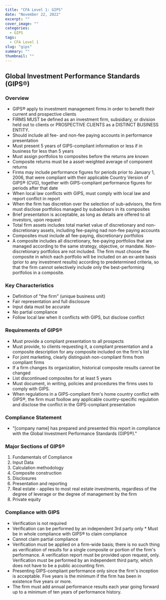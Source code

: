 ---
title: "CFA Level 1: GIPS"
date: "November 22, 2022"
excerpt: ""
cover_image: ""
categories:
  - GIPS
tags:
  - CFA Level 1
slug: "gips"
summary: ""
thumbnail: ""
---

## Global Investment Performance Standards (GIPS&reg;)

### Overview

- GIPS&reg; apply to investment management firms in order to benefit their current and prospective clients
- FIRMS MUST be defined as an investment firm, subsidiary, or division held out to clients or PROSPECTIVE CLIENTS as a DISTINCT BUSINESS ENTITY.
- Should include all fee- and non-fee paying accounts in performance presentation
- Must present 5 years of GIPS-compliant information or less if in business for less than 5 years
- Must assign portfolios to composites before the returns are known
- Composite returns must be a asset-weighted average of component returns
- Firms may include performance figures for periods prior to January 1, 2006, that were compliant with their applicable Country Version of GIPS&reg; (CVG), together with GIPS-compliant performance figures for periods after that date
- When local law conflicts with GIPS, must comply with local law and report conflict in report
- When the firm has discretion over the selection of sub-advisors, the firm must disclose portfolios managed by subadvisors in its composites
- Brief presentation is acceptable, as long as details are offered to all investors, upon request
- Total firm assets includes total market value of discretionary and non-discretionary assets, including fee-paying nad non-fee paying accounts
- Composites must include all fee-paying, discretionary portfolios
- A composite includes all discretionary, fee-paying portfolios that are managed according to the same strategy, objective, or mandate. Non-discretionary portfolios are not included. The firm must choose the composite in which each portfolio will be included on an ex-ante basis (prior to any investment results) according to predetermined criteria, so that the firm cannot selectively include only the best-performing portfolios in a composite.

### Key Characteristics

- Definition of "the firm" (unique business unit)
- Fair representation and full disclosure
- Input data must be accurate
- No partial compliance
- Follow local law when it conflicts with GIPS, but disclose conflict

### Requirements of GIPS&reg;

- Must provide a compliant presentation to all prospects
- Must provide, to clients requesting it, a compliant presentation and a composite description for any composite included on the firm's list
- For joint marketing, clearly distinguish non-compliant firms from compliant firms
- If a firm changes its organization, historical composite results cannot be changed
- List discontinued composites for at least 5 years
- Must document, in writing, policies and procedures the firms uses to comply with GIPS.
- When regulations in a GIPS-compliant firm's home country conflict with GIPS&reg;, the firm must foollow any applicable country-specific regulation and disclose the conflict in the GIPS-compliant presentation

### Compliance Statement

- "[company name] has prepared and presented this report in compliance with the Global Investment Performance Standards (GIPS&reg;)."

### Major Sections of GIPS&reg;

1. Fundamentals of Compliance
2. Input Data
3. Calculation methodology
4. Composite construction
5. Disclosures
6. Presentation and reporting
7. Real estate - applies to most real estate investments, regardless of the degree of leverage or the degree of management by the firm
8. Private equity

### Compliance with GIPS

- Verification is not required
- Verification can be performed by an independent 3rd party only \* Must be in whole compliance with GIPS&reg; to claim compliance
- Cannot claim partial compliance
- Verification must be applied on a firm-wide basis; there is no such thing as verification of results for a single composite or portion of the firm's performance. A verification report must be provided upon request, only. Verification must be performed by an independent third party, which does not have to be a public accounting firm.
- Presenting GIPS-compliant performance only since the firm's inception is acceptable. Five years is the minimum if the firm has been in existence five years or more.
- The firm must add annual performance results each year going forward up to a minimum of ten years of performance history.

